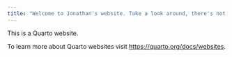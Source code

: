 ```yaml
---
title: "Welcome to Jonathan's website. Take a look around, there's not much to see."
---
```


This is a Quarto website.

To learn more about Quarto websites visit <https://quarto.org/docs/websites>.
